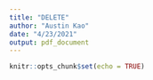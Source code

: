 ```yaml
---
title: "DELETE"
author: "Austin Kao"
date: "4/23/2021"
output: pdf_document
---
```


```r
knitr::opts_chunk$set(echo = TRUE)
```

\begin{table}[h!]
\begin{center}
\begin{tabular}{|l|r|r|r|}
\hline
\textbf{Variable} & \textbf{Coefficient} & \textbf{Standard Error} & \textbf{p-Value}\\
\hline
\hline
Intercept    &      0.312 & 0.003 &   \textless{}0.001\\
Majority Renewable    &    0.005 & 0.001  &  \textless{}0.001\\
HICC region        &      0.009 & 0.008 &   0.221\\    
MRO region           &     -0.216 &  0.004 &  \textless{}0.001\\
NPCC region          &     -0.179 &  0.004 &  \textless{}0.001\\
RFC region           &     -0.216 &  0.004 &  \textless{}0.001\\
SERC region          &     -0.205 &  0.004 &  \textless{}0.001\\
TRE region           &     -0.216 &  0.007 &  \textless{}0.001\\
WECC region          &     -0.194 &  0.003 &  \textless{}0.001\\
Summer Peak Demand & \textless{}0.001 &  \textless{}0.001 &  \textless{}0.001\\
\hline
\end{tabular}
\caption{Average Price model}
\end{center}
\end{table}